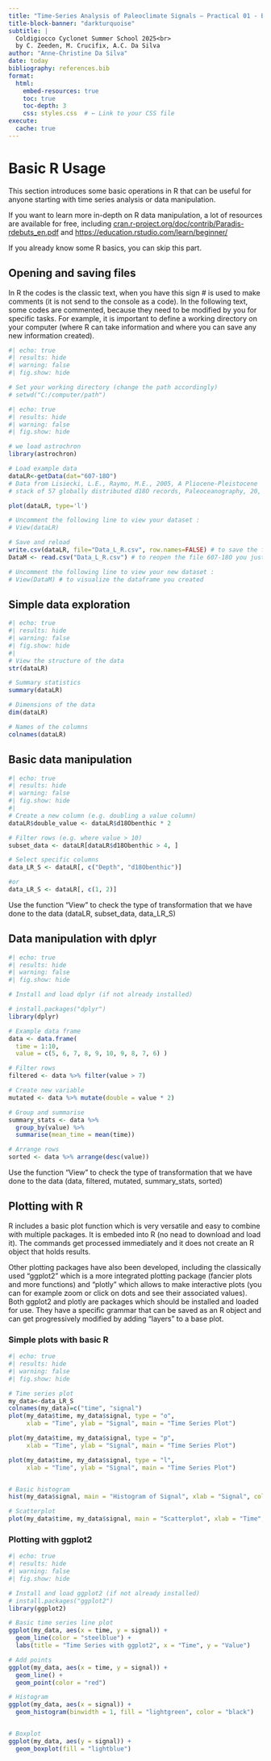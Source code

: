 ---
title: "Time-Series Analysis of Paleoclimate Signals – Practical 01 - Basics on R"
title-block-banner: "darkturquoise"
subtitle: |
  Coldigiocco Cyclonet Summer School 2025<br>
  by C. Zeeden, M. Crucifix, A.C. Da Silva
author: "Anne-Christine Da Silva"
date: today
bibliography: references.bib
format:
  html:
    embed-resources: true
    toc: true
    toc-depth: 3
    css: styles.css  # ← Link to your CSS file
execute: 
  cache: true
---


# Basic R Usage

This section introduces some basic operations in R that can be useful for anyone starting with time series analysis or data manipulation.

If you want to learn more in-depth on R data manipulation, a lot of resources are available for free, including [cran.r-project.org/doc/contrib/Paradis-rdebuts_en.pdf](cran.r-project.org/doc/contrib/Paradis-rdebuts_en.pdf) and <https://education.rstudio.com/learn/beginner/>

If you already know some R basics, you can skip this part.

## Opening and saving files

::: {.callout-tip title="Tip on R and commenting and setting working directory"}
In R the codes is the classic text, when you have this sign \# is used to make comments (it is not send to the console as a code). In the following text, some codes are commented, because they need to be modified by you for specific tasks. For example, it is important to define a working directory on your computer (where R can take information and where you can save any new information created).
:::

```{r}
#| echo: true
#| results: hide
#| warning: false
#| fig.show: hide

# Set your working directory (change the path accordingly) 
# setwd("C:/computer/path")  
```


```{r}
#| echo: true
#| results: hide
#| warning: false
#| fig.show: hide

# we load astrochron 
library(astrochron) 

# Load example data
dataLR<-getData(dat="607-18O")
# Data from Lisiecki, L.E., Raymo, M.E., 2005, A Pliocene-Pleistocene
# stack of 57 globally distributed d18O records, Paleoceanography, 20, PA1003, doi:10.1029/2004PA001071.

plot(dataLR, type='l')

# Uncomment the following line to view your dataset : 
# View(dataLR)

# Save and reload
write.csv(dataLR, file="Data_L_R.csv", row.names=FALSE) # to save the file 607-18O
DataM <- read.csv("Data_L_R.csv") # to reopen the file 607-18O you just downloaded

# Uncomment the following line to view your new dataset : 
# View(DataM) # to visualize the dataframe you created 
```

## Simple data exploration

```{r}
#| echo: true
#| results: hide
#| warning: false
#| fig.show: hide
#| 
# View the structure of the data 
str(dataLR)  

# Summary statistics 
summary(dataLR)  

# Dimensions of the data 
dim(dataLR)  

# Names of the columns 
colnames(dataLR)
```

## Basic data manipulation

```{r}
#| echo: true
#| results: hide
#| warning: false
#| fig.show: hide
#| 
# Create a new column (e.g. doubling a value column) 
dataLR$double_value <- dataLR$d18Obenthic * 2  

# Filter rows (e.g. where value > 10) 
subset_data <- dataLR[dataLR$d18Obenthic > 4, ]  

# Select specific columns 
data_LR_S <- dataLR[, c("Depth", "d18Obenthic")] 

#or 
data_LR_S <- dataLR[, c(1, 2)]   

```

::: {.callout-note title="? Question ?"}
Use the function "View" to check the type of transformation that we have done to the data (dataLR, subset_data, data_LR_S)
:::


## Data manipulation with dplyr

```{r}
#| echo: true
#| results: hide
#| warning: false
#| fig.show: hide

# Install and load dplyr (if not already installed) 

# install.packages("dplyr") 
library(dplyr)  

# Example data frame 
data <- data.frame(   
  time = 1:10,   
  value = c(5, 6, 7, 8, 9, 10, 9, 8, 7, 6) )  

# Filter rows 
filtered <- data %>% filter(value > 7)  

# Create new variable 
mutated <- data %>% mutate(double = value * 2)  

# Group and summarise 
summary_stats <- data %>%   
  group_by(value) %>%   
  summarise(mean_time = mean(time))  

# Arrange rows 
sorted <- data %>% arrange(desc(value))
```

::: {.callout-note title="? Question ?"}
Use the function "View" to check the type of transformation that we have done to the data (data, filtered, mutated, summary_stats, sorted)
:::

## Plotting with R

::: {.callout-tip title="Tip on plotting"}
R includes a basic plot function which is very versatile and easy to combine with multiple packages. It is embeded into R (no nead to download and load it). The commands get processed immediately and it does not create an R object that holds results.

Other plotting packages have also been developed, including the classically used "ggplot2" which is a more integrated plotting package (fancier plots and more functions) and "plotly" which allows to make interactive plots (you can for example zoom or click on dots and see their associated values). Both ggplot2 and plotly are packages which should be installed and loaded for use. They have a specific grammar that can be saved as an R object and can get progressively modified by adding "layers" to a base plot.
:::

### Simple plots with basic R

```{r}
#| echo: true
#| results: hide
#| warning: false
#| fig.show: hide

# Time series plot 
my_data<-data_LR_S 
colnames(my_data)=c("time", "signal") 
plot(my_data$time, my_data$signal, type = "o",      
     xlab = "Time", ylab = "Signal", main = "Time Series Plot")  

plot(my_data$time, my_data$signal, type = "p",      
     xlab = "Time", ylab = "Signal", main = "Time Series Plot")  

plot(my_data$time, my_data$signal, type = "l",      
     xlab = "Time", ylab = "Signal", main = "Time Series Plot")  


# Basic histogram 
hist(my_data$signal, main = "Histogram of Signal", xlab = "Signal", col = "lightblue")  

# Scatterplot 
plot(my_data$time, my_data$signal, main = "Scatterplot", xlab = "Time", ylab = "Signal", pch = 16)
```

### Plotting with ggplot2

```{r}
#| echo: true
#| results: hide
#| warning: false
#| fig.show: hide

# Install and load ggplot2 (if not already installed) 
# install.packages("ggplot2") 
library(ggplot2)  

# Basic time series line plot 
ggplot(my_data, aes(x = time, y = signal)) +   
  geom_line(color = "steelblue") +   
  labs(title = "Time Series with ggplot2", x = "Time", y = "Value")  

# Add points 
ggplot(my_data, aes(x = time, y = signal)) +   
  geom_line() +   
  geom_point(color = "red")  

# Histogram 
ggplot(my_data, aes(x = signal)) +   
  geom_histogram(binwidth = 1, fill = "lightgreen", color = "black")  


# Boxplot 
ggplot(my_data, aes(y = signal)) +   
  geom_boxplot(fill = "lightblue")


```
